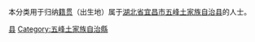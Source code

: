 {{Catnav|頁面分類|各種主題的頁面分類|依中国各省来作的分类|各地中国人|湖北人|宜昌人}}
{{Catnav|頁面分類|人物|各國人物|中国人|各地中国人|湖北人|宜昌人}}

本分类用于归纳[[籍贯|籍贯]]（出生地）属于[[湖北省|湖北省]][[宜昌市|宜昌市]][[五峰土家族自治县|五峰土家族自治县]]的人士。

[[Category:宜昌人|县]]
[[Category:五峰土家族自治縣|Category:五峰土家族自治縣]]